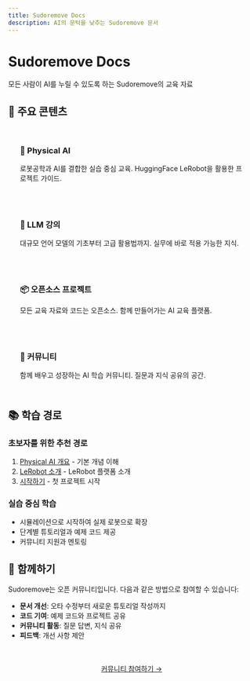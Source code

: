 ```yaml
---
title: Sudoremove Docs
description: AI의 문턱을 낮추는 Sudoremove 문서
---
```



# Sudoremove Docs

<Callout type="tip" title="AI의 문턱을 낮추다">
  모든 사람이 AI를 누릴 수 있도록 하는 Sudoremove의 교육 자료
</Callout>

## 🚀 주요 콘텐츠

<div style="display: grid; grid-template-columns: repeat(auto-fit, minmax(300px, 1fr)); gap: 1.5rem; margin: 2rem 0;">
  <div style="padding: 1.5rem; background: var(--color-surface); border: 1px solid var(--color-border); border-radius: var(--radius-lg);">
    <h3 style="color: var(--color-accent); margin: 0 0 1rem 0;">🤖 Physical AI</h3>
    <p style="color: var(--color-text-secondary); margin: 0;">로봇공학과 AI를 결합한 실습 중심 교육. HuggingFace LeRobot을 활용한 프로젝트 가이드.</p>
  </div>
  
  <div style="padding: 1.5rem; background: var(--color-surface); border: 1px solid var(--color-border); border-radius: var(--radius-lg);">
    <h3 style="color: var(--color-accent); margin: 0 0 1rem 0;">💬 LLM 강의</h3>
    <p style="color: var(--color-text-secondary); margin: 0;">대규모 언어 모델의 기초부터 고급 활용법까지. 실무에 바로 적용 가능한 지식.</p>
  </div>
  
  <div style="padding: 1.5rem; background: var(--color-surface); border: 1px solid var(--color-border); border-radius: var(--radius-lg);">
    <h3 style="color: var(--color-accent); margin: 0 0 1rem 0;">📦 오픈소스 프로젝트</h3>
    <p style="color: var(--color-text-secondary); margin: 0;">모든 교육 자료와 코드는 오픈소스. 함께 만들어가는 AI 교육 플랫폼.</p>
  </div>
  
  <div style="padding: 1.5rem; background: var(--color-surface); border: 1px solid var(--color-border); border-radius: var(--radius-lg);">
    <h3 style="color: var(--color-accent); margin: 0 0 1rem 0;">👥 커뮤니티</h3>
    <p style="color: var(--color-text-secondary); margin: 0;">함께 배우고 성장하는 AI 학습 커뮤니티. 질문과 지식 공유의 공간.</p>
  </div>
</div>

## 📚 학습 경로

### 초보자를 위한 추천 경로
1. [Physical AI 개요](/community/docs/physical-ai/getting-started) - 기본 개념 이해
2. [LeRobot 소개](/community/docs/physical-ai/lerobot/intro) - LeRobot 플랫폼 소개
3. [시작하기](/community/docs/physical-ai/lerobot/getting-started) - 첫 프로젝트 시작

### 실습 중심 학습
- 시뮬레이션으로 시작하여 실제 로봇으로 확장
- 단계별 튜토리얼과 예제 코드 제공
- 커뮤니티 지원과 멘토링

## 🤝 함께하기

Sudoremove는 오픈 커뮤니티입니다. 다음과 같은 방법으로 참여할 수 있습니다:

- **문서 개선**: 오타 수정부터 새로운 튜토리얼 작성까지
- **코드 기여**: 예제 코드와 프로젝트 공유
- **커뮤니티 활동**: 질문 답변, 지식 공유
- **피드백**: 개선 사항 제안

<div style="text-align: center; margin: 3rem 0;">
  <a href="/community/board" class="btn btn-primary" style="font-size: var(--text-lg); padding: var(--spacing-3) var(--spacing-6);">
    커뮤니티 참여하기 →
  </a>
</div>